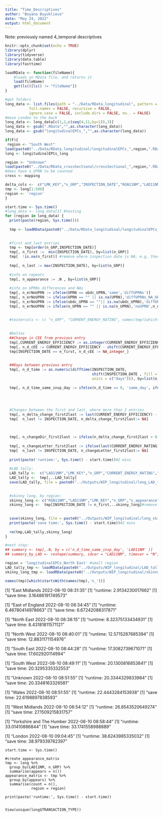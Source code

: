 ```yaml
---
title: "Time_Descriptives"
author: "Boyana Buyuklieva"
date: "May 24, 2022"
output: html_document
---
```


Note: previously named 4_temporal descriptives

```r
knitr::opts_chunk$set(echo = TRUE)
library(dplyr)
library(tidyverse)
library(data.table)
library(fasttime)

loadRData <- function(fileName){
    #loads an RData file, and returns it
    load(fileName)
    get(ls()[ls() != "fileName"])
}

#get folders
long_data <- list.files(path = "../Data/RData_longitudinal", pattern = NULL, all.files = FALSE,
           full.names = FALSE, recursive = FALSE,
           ignore.case = FALSE, include.dirs = FALSE, no.. = FALSE)
#move London to the back
long_data <- long_data[c(1,2,c(seq(4,11,by=1)),3)]
long_data <- gsub(".RData","",as.character(long_data))
long_data <- gsub("longitudinalEPCs_","",as.character(long_data))
```

```r
if(F){
 region <- "South West"
load(paste0("../Data/RData_longitudinal/longitudinalEPCs_",region,".RData"))
long <- longitudinalEPCs_long

region <- "Unknown"
load(paste0("../Data/RData_crossSectional/crossSectional_",region,".RData"))
#does have n_UPRN to be counted
cross <- mapping

delta_cols <-  c("LMK_KEY","n_GRP","INSPECTION_DATE","RGN11NM","LAD11NM","UPRN","ubdc_UPRN","n_UPRN","CURRENT_ENERGY_EFFICIENCY", "CURRENT_ENERGY_RATING")
tmp <- long[1:500]
region <- 'region' 
}

```


```r
start.time <- Sys.time()
#long_data <- long_data[1] #testing
for (region in long_data) {
  print(paste(region, Sys.time()))
  
  tmp <- loadRData(paste0("../Data/RData_longitudinal/longitudinalEPCs_",region,".RData") )
  
  
  #first and last entries
  tmp <- tmp[order(n_GRP,INSPECTION_DATE)]
  tmp[, n_first :=  min(INSPECTION_DATE), by=list(n_GRP)]
  tmp[  !is.na(n_first)] #remove where inspection date is NA, e.g, there are 7 in LONDON: 813658 813659 818797 818798 818799 921798 921799
  
  tmp[, n_last := max(INSPECTION_DATE), by=list(n_GRP)]
  
  #info on repeats
  tmp[, n_appearance := .N , by=list(n_GRP)]
  
  #info on UPRNs differences and NAs
  tmp[, n_erNoUPRN := ifelse(UPRN == ubdc_UPRN,'same','diffUPRNs')]
  tmp[, n_erNoUPRN := ifelse(UPRN == "" || is.na(UPRN),'diffUPRNs_NA_UPRN',n_erNoUPRN) ]
  tmp[, n_erNoUPRN := ifelse(ubdc_UPRN == ""|| is.na(ubdc_UPRN),'diffUPRNs_NA_ubdc_UPRN',n_erNoUPRN) ]
  tmp[, n_erNoUPRN := ifelse(n_UPRN == "" || is.na(n_UPRN),'noUPRN',n_erNoUPRN) ]
  
  
  #testercols <- c( "n_GRP", "CURRENT_ENERGY_RATING", names(tmp)[which(startsWith(names(tmp),'n_'))])
  
  
  #Deltas
  ##Change in CEE from previous entry
  tmp[,CURRENT_ENERGY_EFFICIENCY := as.integer(CURRENT_ENERGY_EFFICIENCY) ]
  tmp[, n_d_cEE := CURRENT_ENERGY_EFFICIENCY - shift(CURRENT_ENERGY_EFFICIENCY , fill = first(CURRENT_ENERGY_EFFICIENCY)), by=list(n_GRP)]
  tmp[INSPECTION_DATE == n_first, n_d_cEE := NA_integer_]
  
  
  ##Days between previous entry
  tmp[, n_d_time := as.numeric(difftime(INSPECTION_DATE, 
                                        shift(INSPECTION_DATE , fill = first(INSPECTION_DATE)),
                                        units = c("days"))), by=list(n_GRP)]
  
  tmp[, n_d_time_same_insp_day := ifelse(n_d_time == 0, 'same_day', ifelse(n_d_time < 8, 'same_week', ifelse(n_d_time < 30, 'same_month', ifelse(n_d_time < 365, 'same_year', 'more_than_yr' ) )))]

  
  
  
  #Changes between the first and last, where more than 2 entries
  tmp[, n_delta_change_first2last := last(CURRENT_ENERGY_EFFICIENCY) - first(CURRENT_ENERGY_EFFICIENCY), by=list(n_GRP)]
  tmp[  n_last != INSPECTION_DATE, n_delta_change_first2last:= NA]
  
  
  
  tmp[, n_changeDir_first2last := ifelse(n_delta_change_first2last > 0, 'up', ifelse(n_delta_change_first2last == 0, 'NA', 'down' ) ) ]
  
  tmp[, n_changeLetter_first2last := ifelse(last(CURRENT_ENERGY_RATING) == first(CURRENT_ENERGY_RATING),'same','diff'), by=list(n_GRP)]
  tmp[  n_last != INSPECTION_DATE, n_changeLetter_first2last:= NA]
  
  print(paste('runtime:', Sys.time() - start.time))#2 mins
  
  #LAD tally:
  LAD_tally <-  c("LAD11NM","LMK_KEY","n_GRP","CURRENT_ENERGY_RATING","n_appearance","n_erNoUPRN","n_delta_change_first2last","n_changeDir_first2last","n_changeDir_first2last","n_changeLetter_first2last","n_d_time_same_insp_day")
  LAD_tally <-  tmp[,..LAD_tally]
  save(LAD_tally, file = paste0("../Outputs/WIP_longitudinal/long_LAD_tally_",region,".RData") )
  
  
  #skinny long, by region:
  skinny_long <- c("RGN11NM","LAD11NM","LMK_KEY","n_GRP","n_appearance","CURRENT_ENERGY_EFFICIENCY","INSPECTION_DATE","n_d_cEE","n_d_time")
  skinny_long <-  tmp[INSPECTION_DATE != n_first,..skinny_long]#remove all firsttime entries
  
  
  save(skinny_long, file = paste0("../Outputs/WIP_longitudinal/long_skinny_long_",region,".RData") )
  print(paste('save time:', Sys.time() - start.time))#2 mins
  
  rm(tmp,LAD_tally,skinny_long)
}


```



```r
#next step:
## summary <- tmp[,.N, by = c('n_d_time_same_insp_day', 'LAD11NM' )]
## summary_by_LAD <- reshape(summary, idvar = "LAD11NM", timevar = "N", direction = "wide")
```


```r
region = 'longitudinalEPCs_North East' #small region
LAD_tally_tmp <- loadRData(paste0("../Outputs/WIP_longitudinal/LAD_tally_",region,".RData") )
skinny_long_tmp <- loadRData(paste0("../Outputs/WIP_longitudinal/skinny_long",region,".RData") )

names(tmp)[which(startsWith(names(tmp),'n_'))]

```


[1] "East Midlands 2022-08-10 08:31:35"
[1] "runtime: 2.9134230017662"
[1] "save time: 3.16486191749573"

[1] "East of England 2022-08-10 08:34:45"
[1] "runtime: 6.46780414978663"
[1] "save time: 6.67242088317871"

[1] "North East 2022-08-10 08:38:15"
[1] "runtime: 8.32375133434931"
[1] "save time: 8.43181811571121"

[1] "North West 2022-08-10 08:40:01"
[1] "runtime: 12.5715287685394"
[1] "save time: 12.8831171154976"

[1] "South East 2022-08-10 08:44:28"
[1] "runtime: 17.3082739671071"
[1] "save time: 17.602920114994"

[1] "South West 2022-08-10 08:49:11"
[1] "runtime: 20.1300816853841"
[1] "save time: 20.3295335332553"

[1] "Unknown 2022-08-10 08:51:55"
[1] "runtime: 20.3344329833984"
[1] "save time: 20.3348163326581"

[1] "Wales 2022-08-10 08:51:55"
[1] "runtime: 22.4443284153938"
[1] "save time: 22.6198897838593"

[1] "West Midlands 2022-08-10 08:54:12"
[1] "runtime: 26.8543520649274"
[1] "save time: 27.1509215831757"

[1] "Yorkshire and The Humber 2022-08-10 08:58:44"
[1] "runtime: 33.01410886844"
[1] "save time: 33.1741558988889"

[1] "London 2022-08-10 09:04:45"
[1] "runtime: 38.6243985335032"
[1] "save time: 38.979339782397"









```appearance
start.time <- Sys.time()

#create appearance_matrix
tmp <- long %>%
  group_by(LAD11NM, n_GRP) %>% 
  summarise(appears = n())
appearance_matrix <- tmp %>%
  group_by(appears) %>%
  summarise(count = n(),
            region = region)

print(paste('runtime:', Sys.time() - start.time))


View(unique(long$TRANSACTION_TYPE))
```




